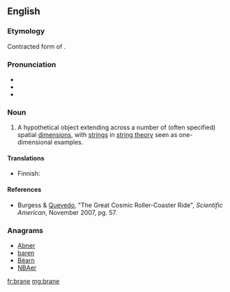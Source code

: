 {{also|Brane}}
==English==
{{wikipedia}}

===Etymology===
Contracted form of {{term|membrane}}.

===Pronunciation===
* {{IPA|/bɹeɪn/}}
* {{homophones|brain|lang=en}}
* {{rhymes|eɪn}}

===Noun===
{{en-noun}}

# {{context|physics|lang=en}} A hypothetical object extending across a number of (often specified) spatial [[dimension]]s, with [[strings]] in [[string theory]] seen as one-dimensional examples.

====Translations====
{{trans-top|hypothetical object}}
* Finnish: {{t|fi|braani}}
{{trans-mid}}
{{trans-bottom}}

====References====
* Burgess & [[w:Fernando Quevedo|Quevedo]], "The Great Cosmic Roller-Coaster Ride", ''Scientific American'', November 2007, pg. 57.

===Anagrams===
* [[Abner#English|Abner]]
* [[baren#English|baren]]
* [[Béarn#English|Béarn]]
* [[NBAer#English|NBAer]]

[[fr:brane]]
[[mg:brane]]